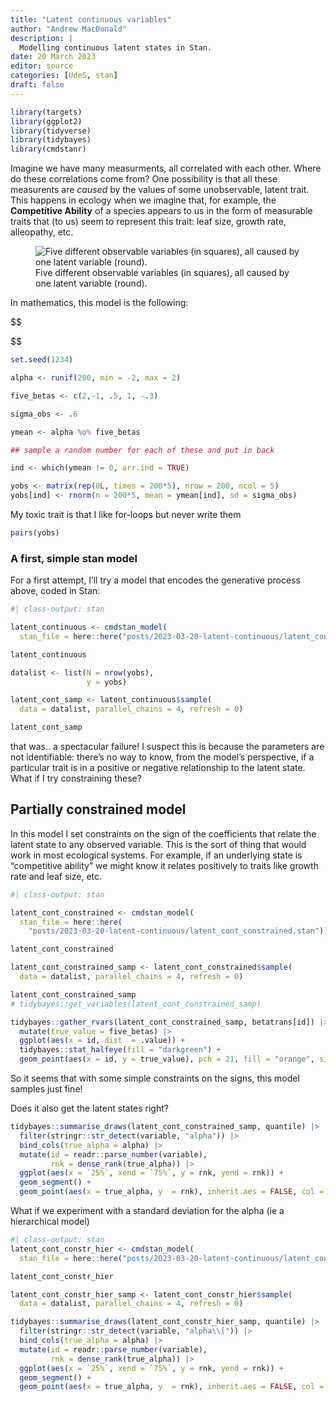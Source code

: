 ```yaml
---
title: "Latent continuous variables"
author: "Andrew MacDonald"
description: |
  Modelling continuous latent states in Stan.
date: 20 March 2023
editor: source
categories: [UdeS, stan]
draft: false
---
```


```r
library(targets)
library(ggplot2)
library(tidyverse)
library(tidybayes)
library(cmdstanr)
```

Imagine we have many measurments, all correlated with each other. Where do these correlations come from?
One possibility is that all these measurents are _caused_ by the values of some unobservable, latent trait. 
This happens in ecology when we imagine that, for example, the **Competitive Ability** of a species appears to us in the form of measurable traits that (to us) seem to represent this trait: leaf size, growth rate, alleopathy, etc. 

![Five different observable variables (in squares), all caused by one latent variable (round).](dag.png)

In mathematics, this model is the following:

$$

\begin{align}
Y_{ij} &\sim \text{Normal}(\mu_{ij}, \sigma) \\
\mu_{ij} &= \alpha_i \times \beta_j\\
\boldsymbol{ \alpha } &\sim \text{Normal}(0, 1) \\
\boldsymbol{ \beta } &\sim \text{Normal}(0, 1) \\
\end{align}

$$


```r
set.seed(1234)

alpha <- runif(200, min = -2, max = 2)

five_betas <- c(2,-1, .5, 1, -.3)

sigma_obs <- .6

ymean <- alpha %o% five_betas

## sample a random number for each of these and put in back

ind <- which(ymean != 0, arr.ind = TRUE)

yobs <- matrix(rep(0L, times = 200*5), nrow = 200, ncol = 5)
yobs[ind] <- rnorm(n = 200*5, mean = ymean[ind], sd = sigma_obs)
```

:::{.callout-warning}
My toxic trait is that I like for-loops but never write them
:::


```r

pairs(yobs)
```

### A first, simple stan model

For a first attempt, I'll try a model that encodes the generative process above, coded in Stan:

```r
#| class-output: stan

latent_continuous <- cmdstan_model(
  stan_file = here::here("posts/2023-03-20-latent-continuous/latent_continuous.stan"))

latent_continuous
```

```r
datalist <- list(N = nrow(yobs),
                 y = yobs)

latent_cont_samp <- latent_continuous$sample(
  data = datalist, parallel_chains = 4, refresh = 0)

latent_cont_samp
```

that was.. a spectacular failure! I suspect this is because the parameters are not identifiable: there's no way to know, from the model's perspective, if a particular trait is in a positive or negative relationship to the latent state. What if I try constraining these?

## Partially constrained model

In this model I set constraints on the sign of the coefficients that relate the latent state to any observed variable. This is the sort of thing that would work in most ecological systems. For example, if an underlying state is "competitive ability" we might know it relates positively to traits like growth rate and leaf size, etc.

```r
#| class-output: stan

latent_cont_constrained <- cmdstan_model(
  stan_file = here::here(
    "posts/2023-03-20-latent-continuous/latent_cont_constrained.stan"))

latent_cont_constrained
```

```r
latent_cont_constrained_samp <- latent_cont_constrained$sample(
  data = datalist, parallel_chains = 4, refresh = 0)

latent_cont_constrained_samp
# tidybayes::get_variables(latent_cont_constrained_samp)

tidybayes::gather_rvars(latent_cont_constrained_samp, betatrans[id]) |> 
  mutate(true_value = five_betas) |> 
  ggplot(aes(x = id, dist  = .value)) + 
  tidybayes::stat_halfeye(fill = "darkgreen") + 
  geom_point(aes(x = id, y = true_value), pch = 21, fill = "orange", size = 5)

```

So it seems that with some simple constraints on the signs, this model samples just fine! 


Does it also get the latent states right? 

```r
tidybayes::summarise_draws(latent_cont_constrained_samp, quantile) |> 
  filter(stringr::str_detect(variable, "alpha")) |> 
  bind_cols(true_alpha = alpha) |> 
  mutate(id = readr::parse_number(variable),
         rnk = dense_rank(true_alpha)) |> 
  ggplot(aes(x = `25%`, xend = `75%`, y = rnk, yend = rnk)) + 
  geom_segment() + 
  geom_point(aes(x = true_alpha, y  = rnk), inherit.aes = FALSE, col = "red")
```


What if we experiment with a standard deviation for the alpha (ie a hierarchical model)

```r
#| class-output: stan
latent_cont_constr_hier <- cmdstan_model(
  stan_file = here::here("posts/2023-03-20-latent-continuous/latent_cont_constr_hier.stan"))

latent_cont_constr_hier
```

```r
latent_cont_constr_hier_samp <- latent_cont_constr_hier$sample(
  data = datalist, parallel_chains = 4, refresh = 0)

tidybayes::summarise_draws(latent_cont_constr_hier_samp, quantile) |> 
  filter(stringr::str_detect(variable, "alpha\\[")) |> 
  bind_cols(true_alpha = alpha) |> 
  mutate(id = readr::parse_number(variable),
         rnk = dense_rank(true_alpha)) |> 
  ggplot(aes(x = `25%`, xend = `75%`, y = rnk, yend = rnk)) + 
  geom_segment() + 
  geom_point(aes(x = true_alpha, y  = rnk), inherit.aes = FALSE, col = "red")
```

